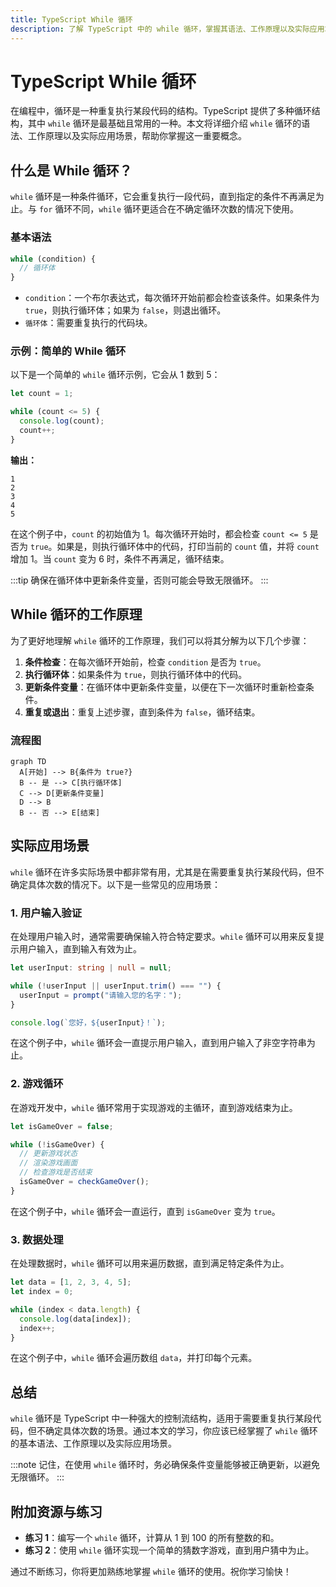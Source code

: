 ```yaml
---
title: TypeScript While 循环
description: 了解 TypeScript 中的 while 循环，掌握其语法、工作原理以及实际应用场景。适合初学者的全面指南。
---
```


# TypeScript While 循环

在编程中，循环是一种重复执行某段代码的结构。TypeScript 提供了多种循环结构，其中 `while` 循环是最基础且常用的一种。本文将详细介绍 `while` 循环的语法、工作原理以及实际应用场景，帮助你掌握这一重要概念。

## 什么是 While 循环？

`while` 循环是一种条件循环，它会重复执行一段代码，直到指定的条件不再满足为止。与 `for` 循环不同，`while` 循环更适合在不确定循环次数的情况下使用。

### 基本语法

```typescript
while (condition) {
  // 循环体
}
```

- `condition`：一个布尔表达式，每次循环开始前都会检查该条件。如果条件为 `true`，则执行循环体；如果为 `false`，则退出循环。
- `循环体`：需要重复执行的代码块。

### 示例：简单的 While 循环

以下是一个简单的 `while` 循环示例，它会从 1 数到 5：

```typescript
let count = 1;

while (count <= 5) {
  console.log(count);
  count++;
}
```

**输出：**

```
1
2
3
4
5
```

在这个例子中，`count` 的初始值为 1。每次循环开始时，都会检查 `count <= 5` 是否为 `true`。如果是，则执行循环体中的代码，打印当前的 `count` 值，并将 `count` 增加 1。当 `count` 变为 6 时，条件不再满足，循环结束。

:::tip
确保在循环体中更新条件变量，否则可能会导致无限循环。
:::

## While 循环的工作原理

为了更好地理解 `while` 循环的工作原理，我们可以将其分解为以下几个步骤：

1. **条件检查**：在每次循环开始前，检查 `condition` 是否为 `true`。
2. **执行循环体**：如果条件为 `true`，则执行循环体中的代码。
3. **更新条件变量**：在循环体中更新条件变量，以便在下一次循环时重新检查条件。
4. **重复或退出**：重复上述步骤，直到条件为 `false`，循环结束。

### 流程图

```mermaid
graph TD
  A[开始] --> B{条件为 true?}
  B -- 是 --> C[执行循环体]
  C --> D[更新条件变量]
  D --> B
  B -- 否 --> E[结束]
```

## 实际应用场景

`while` 循环在许多实际场景中都非常有用，尤其是在需要重复执行某段代码，但不确定具体次数的情况下。以下是一些常见的应用场景：

### 1. 用户输入验证

在处理用户输入时，通常需要确保输入符合特定要求。`while` 循环可以用来反复提示用户输入，直到输入有效为止。

```typescript
let userInput: string | null = null;

while (!userInput || userInput.trim() === "") {
  userInput = prompt("请输入您的名字：");
}

console.log(`您好，${userInput}！`);
```

在这个例子中，`while` 循环会一直提示用户输入，直到用户输入了非空字符串为止。

### 2. 游戏循环

在游戏开发中，`while` 循环常用于实现游戏的主循环，直到游戏结束为止。

```typescript
let isGameOver = false;

while (!isGameOver) {
  // 更新游戏状态
  // 渲染游戏画面
  // 检查游戏是否结束
  isGameOver = checkGameOver();
}
```

在这个例子中，`while` 循环会一直运行，直到 `isGameOver` 变为 `true`。

### 3. 数据处理

在处理数据时，`while` 循环可以用来遍历数据，直到满足特定条件为止。

```typescript
let data = [1, 2, 3, 4, 5];
let index = 0;

while (index < data.length) {
  console.log(data[index]);
  index++;
}
```

在这个例子中，`while` 循环会遍历数组 `data`，并打印每个元素。

## 总结

`while` 循环是 TypeScript 中一种强大的控制流结构，适用于需要重复执行某段代码，但不确定具体次数的场景。通过本文的学习，你应该已经掌握了 `while` 循环的基本语法、工作原理以及实际应用场景。

:::note
记住，在使用 `while` 循环时，务必确保条件变量能够被正确更新，以避免无限循环。
:::

## 附加资源与练习

- **练习 1**：编写一个 `while` 循环，计算从 1 到 100 的所有整数的和。
- **练习 2**：使用 `while` 循环实现一个简单的猜数字游戏，直到用户猜中为止。

通过不断练习，你将更加熟练地掌握 `while` 循环的使用。祝你学习愉快！
